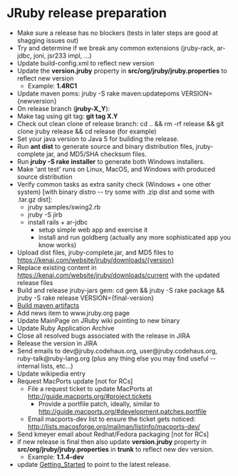 = JRuby release preparation =

* Make sure a release has no blockers (tests in later steps are good at shagging issues out)
* Try and determine if we break any common extensions (jruby-rack, ar-jdbc, joni, jsr233 impl, ...)
* Update build-config.xml to reflect new version
* Update the '''version.jruby''' property in '''src/org/jruby/jruby.properties''' to reflect new version
** Example: '''1.4RC1'''
* Update maven poms: jruby -S rake maven:updatepoms VERSION={newversion}
* On release branch ('''jruby-X_Y'''):
* Make tag using git tag: '''git tag X.Y'''
* Check out clean clone of release branch: cd .. && rm -rf release && git clone jruby release && cd release (for example)
* Set your java version to Java 5 for building the release.
* Run '''ant dist''' to generate source and binary distribution files, jruby-complete jar, and MD5/SHA checksum files.
* Run '''jruby -S rake installer''' to generate both Windows installers.
* Make 'ant test' runs on Linux, MacOS, and Windows with produced source distribution
* Verify common tasks as extra sanity check (Windows + one other system) [with binary distro -- try some with .zip dist and some with .tar.gz dist]:
** jruby samples/swing2.rb
** jruby -S jirb
** install rails + ar-jdbc
*** setup simple web app and exercise it
*** install and run goldberg (actually any more sophisticated app you know works)
* Upload dist files, jruby-complete.jar, and MD5 files to https://kenai.com/website/jruby/downloads/{version}
* Replace existing content in https://kenai.com/website/jruby/downloads/current with the updated release files
* Build and release jruby-jars gem: cd gem && jruby -S rake package && jruby -S rake release VERSION={final-version}
* [[Build maven artifacts]]
* Add news item to www.jruby.org page 
* Update MainPage on JRuby wiki pointing to new binary
* Update Ruby Application Archive
* Close all resolved bugs associated with the release in JIRA
* Release the version in JIRA
* Send emails to dev@jruby.codehaus.org, user@jruby.codehaus.org, ruby-talk@ruby-lang.org (plus any thing else you may find useful -- internal lists, etc...)
* Update wikipedia entry
* Request MacPorts update [not for RCs]
** File a request ticket to update MacPorts at http://guide.macports.org/#project.tickets
*** Provide a portfile patch, ideally, similar to http://guide.macports.org/#development.patches.portfile
** Email macports-dev list to ensure the ticket gets noticed: http://lists.macosforge.org/mailman/listinfo/macports-dev/
* Send kmeyer email about Redhat/Fedora packaging [not for RCs]
* if new release is final then also update '''version.jruby''' property in '''src/org/jruby/jruby.properties''' in '''trunk''' to reflect new dev version. 
** Example: '''1.1.4-dev'''
* update [[Getting_Started]] to point to the latest release.

